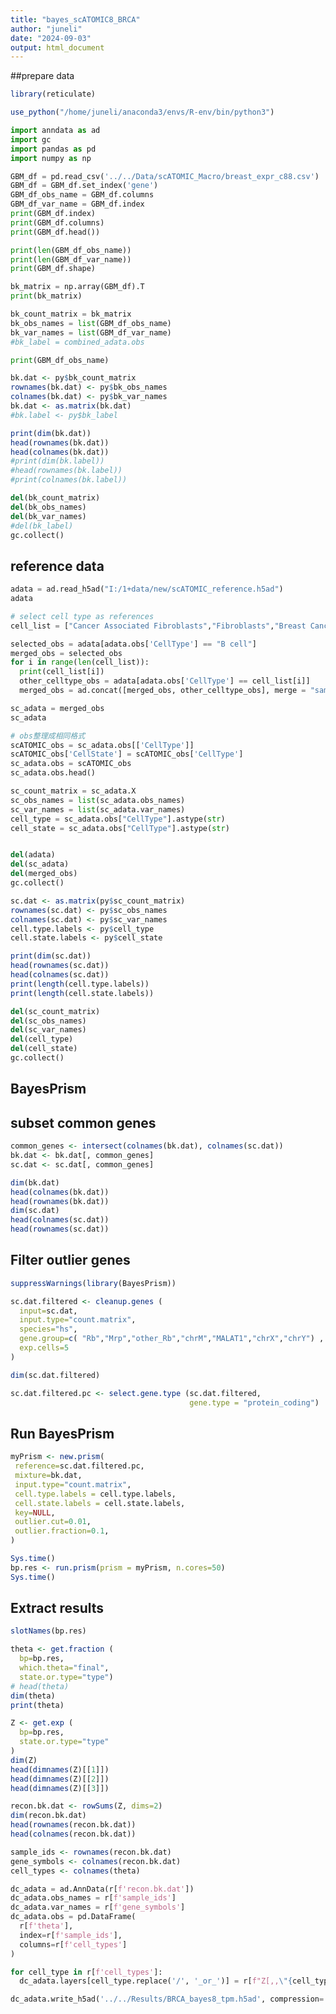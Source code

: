 ---
title: "bayes_scATOMIC8_BRCA"
author: "juneli"
date: "2024-09-03"
output: html_document
---

##prepare data

```{r}
library(reticulate)
```

```{r}
use_python("/home/juneli/anaconda3/envs/R-env/bin/python3")
```


```{python}
import anndata as ad
import gc
import pandas as pd
import numpy as np
```


```{python}
GBM_df = pd.read_csv('../../Data/scATOMIC_Macro/breast_expr_c88.csv')
GBM_df = GBM_df.set_index('gene')
GBM_df_obs_name = GBM_df.columns
GBM_df_var_name = GBM_df.index
print(GBM_df.index)
print(GBM_df.columns)
print(GBM_df.head())

```


```{python}
print(len(GBM_df_obs_name))
print(len(GBM_df_var_name))
print(GBM_df.shape)
```


```{python}
bk_matrix = np.array(GBM_df).T
print(bk_matrix)
```


```{python}
bk_count_matrix = bk_matrix
bk_obs_names = list(GBM_df_obs_name)
bk_var_names = list(GBM_df_var_name)
#bk_label = combined_adata.obs
```

```{python}
print(GBM_df_obs_name)
```


```{r}
bk.dat <- py$bk_count_matrix
rownames(bk.dat) <- py$bk_obs_names
colnames(bk.dat) <- py$bk_var_names
bk.dat <- as.matrix(bk.dat)
#bk.label <- py$bk_label
```

```{r}
print(dim(bk.dat))
head(rownames(bk.dat))
head(colnames(bk.dat))
#print(dim(bk.label))
#head(rownames(bk.label))
#print(colnames(bk.label))
```

```{python}

del(bk_count_matrix)
del(bk_obs_names)
del(bk_var_names)
#del(bk_label)
gc.collect()
```


## reference data

```{python}
adata = ad.read_h5ad("I:/1+data/new/scATOMIC_reference.h5ad")
adata
```

```{python}
# select cell type as references
cell_list = ["Cancer Associated Fibroblasts","Fibroblasts","Breast Cancer","CD4+ T cell","CD8+ T cell","Endothelial Cells","Macrophage"]

selected_obs = adata[adata.obs['CellType'] == "B cell"]
merged_obs = selected_obs
for i in range(len(cell_list)):
  print(cell_list[i])
  other_celltype_obs = adata[adata.obs['CellType'] == cell_list[i]]
  merged_obs = ad.concat([merged_obs, other_celltype_obs], merge = "same")  
```


```{python}
sc_adata = merged_obs
sc_adata

```


```{python}
# obs整理成相同格式
scATOMIC_obs = sc_adata.obs[['CellType']]
scATOMIC_obs['CellState'] = scATOMIC_obs['CellType']
sc_adata.obs = scATOMIC_obs
sc_adata.obs.head()
```

```{python}
sc_count_matrix = sc_adata.X
sc_obs_names = list(sc_adata.obs_names)
sc_var_names = list(sc_adata.var_names)
cell_type = sc_adata.obs["CellType"].astype(str)
cell_state = sc_adata.obs["CellType"].astype(str)


del(adata)
del(sc_adata)
del(merged_obs)
gc.collect()
```


```{r}
sc.dat <- as.matrix(py$sc_count_matrix)
rownames(sc.dat) <- py$sc_obs_names
colnames(sc.dat) <- py$sc_var_names
cell.type.labels <- py$cell_type
cell.state.labels <- py$cell_state
```

```{r}
print(dim(sc.dat))
head(rownames(sc.dat))
head(colnames(sc.dat))
print(length(cell.type.labels))
print(length(cell.state.labels))
```


```{python}

del(sc_count_matrix)
del(sc_obs_names)
del(sc_var_names)
del(cell_type)
del(cell_state)
gc.collect()
```
## BayesPrism
## subset common genes

```{r}
common_genes <- intersect(colnames(bk.dat), colnames(sc.dat))
bk.dat <- bk.dat[, common_genes]
sc.dat <- sc.dat[, common_genes]
```

```{r}
dim(bk.dat)
head(colnames(bk.dat))
head(rownames(bk.dat))
dim(sc.dat)
head(colnames(sc.dat))
head(rownames(sc.dat))
```

## Filter outlier genes

```{r}
suppressWarnings(library(BayesPrism))
```


```{r}
sc.dat.filtered <- cleanup.genes (
  input=sc.dat,
  input.type="count.matrix",
  species="hs",
  gene.group=c( "Rb","Mrp","other_Rb","chrM","MALAT1","chrX","chrY") ,
  exp.cells=5
)
```

```{r}
dim(sc.dat.filtered)
```


```{r}
sc.dat.filtered.pc <- select.gene.type (sc.dat.filtered,
                                        gene.type = "protein_coding")
```

## Run BayesPrism

```{r}
myPrism <- new.prism(
 reference=sc.dat.filtered.pc,
 mixture=bk.dat,
 input.type="count.matrix",
 cell.type.labels = cell.type.labels,
 cell.state.labels = cell.state.labels,
 key=NULL,
 outlier.cut=0.01,
 outlier.fraction=0.1,
)
```

```{r}
Sys.time()
bp.res <- run.prism(prism = myPrism, n.cores=50)
Sys.time()
```

## Extract results

```{r}
slotNames(bp.res)
```

```{r}
theta <- get.fraction (
  bp=bp.res,
  which.theta="final",
  state.or.type="type")
# head(theta)
dim(theta)
print(theta)
```

```{r}
Z <- get.exp (
  bp=bp.res,
  state.or.type="type"
)
dim(Z)
head(dimnames(Z)[[1]])
head(dimnames(Z)[[2]])
head(dimnames(Z)[[3]])
```

```{r}
recon.bk.dat <- rowSums(Z, dims=2)
dim(recon.bk.dat)
head(rownames(recon.bk.dat))
head(colnames(recon.bk.dat))
```

```{r}
sample_ids <- rownames(recon.bk.dat)
gene_symbols <- colnames(recon.bk.dat)
cell_types <- colnames(theta)
```


```{python}
dc_adata = ad.AnnData(r[f'recon.bk.dat'])
dc_adata.obs_names = r[f'sample_ids']
dc_adata.var_names = r[f'gene_symbols']
dc_adata.obs = pd.DataFrame(
  r[f'theta'], 
  index=r[f'sample_ids'], 
  columns=r[f'cell_types']
)
```

```{python}
for cell_type in r[f'cell_types']: 
  dc_adata.layers[cell_type.replace('/', '_or_')] = r[f"Z[,,\"{cell_type}\"]"]

```

```{python}
dc_adata.write_h5ad('../../Results/BRCA_bayes8_tpm.h5ad', compression='gzip')
```

